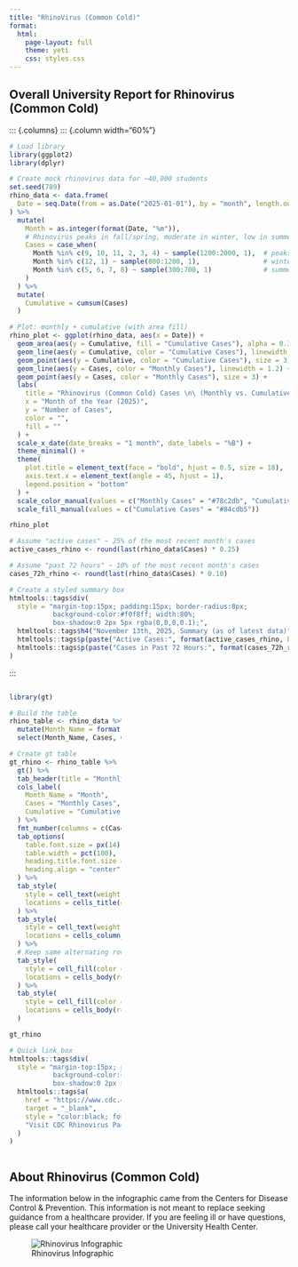 ```yaml
---
title: "RhinoVirus (Common Cold)"
format: 
  html:
    page-layout: full
    theme: yeti
    css: styles.css
---
```


## Overall University Report for Rhinovirus (Common Cold)

::: {.columns}
::: {.column width="60%"}
```r
# Load library
library(ggplot2)
library(dplyr)

# Create mock rhinovirus data for ~40,000 students
set.seed(789)
rhino_data <- data.frame(
  Date = seq.Date(from = as.Date("2025-01-01"), by = "month", length.out = 12)
) %>%
  mutate(
    Month = as.integer(format(Date, "%m")),
    # Rhinovirus peaks in fall/spring, moderate in winter, low in summer
    Cases = case_when(
      Month %in% c(9, 10, 11, 2, 3, 4) ~ sample(1200:2000, 1),  # peaks fall & spring
      Month %in% c(12, 1) ~ sample(800:1200, 1),                # winter moderate
      Month %in% c(5, 6, 7, 8) ~ sample(300:700, 1)             # summer dip
    )
  ) %>%
  mutate(
    Cumulative = cumsum(Cases)
  )

# Plot: monthly + cumulative (with area fill)
rhino_plot <- ggplot(rhino_data, aes(x = Date)) +
  geom_area(aes(y = Cumulative, fill = "Cumulative Cases"), alpha = 0.3) +
  geom_line(aes(y = Cumulative, color = "Cumulative Cases"), linewidth = 1.2) +
  geom_point(aes(y = Cumulative, color = "Cumulative Cases"), size = 3) +
  geom_line(aes(y = Cases, color = "Monthly Cases"), linewidth = 1.2) +
  geom_point(aes(y = Cases, color = "Monthly Cases"), size = 3) +
  labs(
    title = "Rhinovirus (Common Cold) Cases \n\ (Monthly vs. Cumulative)",
    x = "Month of the Year (2025)",
    y = "Number of Cases",
    color = "",
    fill = ""
  ) +
  scale_x_date(date_breaks = "1 month", date_labels = "%B") +
  theme_minimal() +
  theme(
    plot.title = element_text(face = "bold", hjust = 0.5, size = 18),
    axis.text.x = element_text(angle = 45, hjust = 1),
    legend.position = "bottom"
  ) +
  scale_color_manual(values = c("Monthly Cases" = "#78c2db", "Cumulative Cases" = "#84cdb5")) +
  scale_fill_manual(values = c("Cumulative Cases" = "#84cdb5"))

rhino_plot
```

```r
# Assume "active cases" ~ 25% of the most recent month's cases
active_cases_rhino <- round(last(rhino_data$Cases) * 0.25)

# Assume "past 72 hours" ~ 10% of the most recent month's cases
cases_72h_rhino <- round(last(rhino_data$Cases) * 0.10)

# Create a styled summary box
htmltools::tags$div(
  style = "margin-top:15px; padding:15px; border-radius:8px; 
           background-color:#f0f8ff; width:80%; 
           box-shadow:0 2px 5px rgba(0,0,0,0.1);",
  htmltools::tags$h4("November 13th, 2025, Summary (as of latest data)", style="font-weight:bold;"),
  htmltools::tags$p(paste("Active Cases:", format(active_cases_rhino, big.mark=","))),
  htmltools::tags$p(paste("Cases in Past 72 Hours:", format(cases_72h_rhino, big.mark=",")))
)
```
:::

::: {.column width="40%"}
```r
library(gt)

# Build the table
rhino_table <- rhino_data %>%
  mutate(Month_Name = format(Date, "%B")) %>%
  select(Month_Name, Cases, Cumulative)

# Create gt table
gt_rhino <- rhino_table %>%
  gt() %>%
  tab_header(title = "Monthly and Cumulative Rhinovirus Cases (2025)") %>%
  cols_label(
    Month_Name = "Month",
    Cases = "Monthly Cases",
    Cumulative = "Cumulative Cases"
  ) %>%
  fmt_number(columns = c(Cases, Cumulative), decimals = 0, use_seps = TRUE) %>%
  tab_options(
    table.font.size = px(14),
    table.width = pct(100),
    heading.title.font.size = px(18),
    heading.align = "center"
  ) %>%
  tab_style(
    style = cell_text(weight = "bold"),
    locations = cells_title(groups = "title")
  ) %>%
  tab_style(
    style = cell_text(weight = "bold"),
    locations = cells_column_labels(everything())
  ) %>%
  # Keep same alternating rows as flu
  tab_style(
    style = cell_fill(color = "#E9F5F0"),
    locations = cells_body(rows = seq(1, nrow(rhino_table), 2))
  ) %>%
  tab_style(
    style = cell_fill(color = "#f0f8ff"),
    locations = cells_body(rows = seq(2, nrow(rhino_table), 2))
  )

gt_rhino
```

```r
# Quick link box
htmltools::tags$div(
  style = "margin-top:15px; padding:10px; border-radius:6px; 
           background-color:#E9F5F0; width:100%; 
           box-shadow:0 2px 5px rgba(0,0,0,0.1); text-align:center;",
  htmltools::tags$a(
    href = "https://www.cdc.gov/rhinoviruses/index.html",
    target = "_blank",
    style = "color:black; font-weight:bold; text-decoration:none;",
    "Visit CDC Rhinovirus Page"
  )
)
```
:::

## About Rhinovirus (Common Cold)

The information below in the infographic came from the Centers for Disease Control & Prevention. This information is not meant to replace seeking guidance from a healthcare provider. If you are feeling ill or have questions, please call your healthcare provider or the University Health Center.

![Rhinovirus Infographic](Rhinovirusinfographic.png)